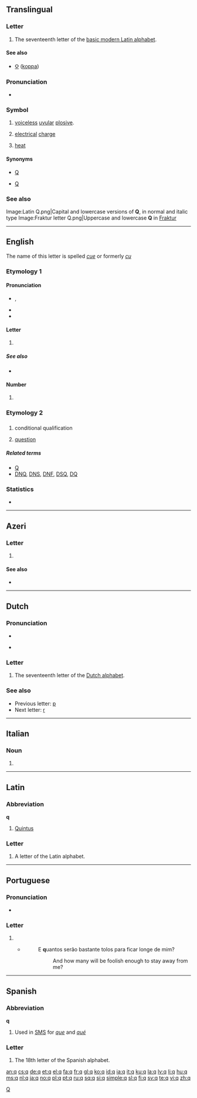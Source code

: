 {{Basic Latin character info|previous=p|next=r|image=[[Image:Letter q.svg|50px]]|name=LATIN SMALL LETTER Q|hex=71}}
{{also|գ|զ|Appendix:Variations of "q"}}
==Translingual==
{{wikipedia}}

===Letter===
{{mul-letter|upper=Q|lower=q|script=Latn}}

# The seventeenth letter of the [[Appendix:Latin script|basic modern Latin alphabet]].

====See also====
{{Latn-script}}
* [[Ϙ]] ([[koppa]])

===Pronunciation===
* {{audio|Voiceless uvular plosive.ogg|IPA}}

===Symbol===
{{wikipedia|Voiceless uvular plosive}}
{{head|mul|symbol}}

# {{context|[[w:IPA|IPA]]}} [[voiceless]] [[uvular]] [[plosive]].
# {{physics}} [[electrical]] [[charge]]
# {{physics}} [[heat]]

====Synonyms====
* {{sense|electrical charge}} [[Q]]
* {{sense|heat}} [[Q]]

===See also===
{{Letter
|page=Q
|NATO=Quebec
|Morse= –  – · –
|Character=Q
|Braille=⠟
}}
<gallery caption="Letter styles" perrow=3>
Image:Latin Q.png|Capital and lowercase versions of '''Q''', in normal and italic type
Image:Fraktur letter Q.png|Uppercase and lowercase '''Q''' in [[Fraktur]]
</gallery>

[[Category:IPA symbols|Q]]

----

==English==
The name of this letter is spelled ''[[cue]]'' or formerly ''[[cu]]'' 

===Etymology 1===

====Pronunciation====
* {{IPA|/kjuː/}}, {{SAMPA|/kju:/}}
*: {{audio|en-us-q.ogg|Audio (US)}}
*: {{audio|en-uk-q.ogg|Audio (UK)}}
* {{rhymes|uː}}
* {{homophones|cue|queue}}

====Letter====
{{en-letter|upper=Q|lower=q}}

# {{Latn-def|en|letter|17|cue}}

=====See also=====
* {{list|en|Latin script letters}}

====Number====
{{en-number|upper=Q|lower=q}}

# {{Latn-def|en|ordinal|17|cue}}

===Etymology 2===

==={{abbreviation}}===
{{en-noun}}

# {{sports}} conditional qualification
# [[question]]

=====Related terms=====
* [[Q]]
* [[DNQ]], [[DNS]], [[DNF]], [[DSQ]], [[DQ]]

===Statistics===
* {{rank|worse|safe|main|979|q|greatly|floor|example}}

----

==Azeri==

===Letter===
{{az-letter|upper=Q|lower=q}}

# {{Latn-def|az|letter|17}}

====See also====
* {{list|az|Latin script letters}}

----

==Dutch==

===Pronunciation===
* {{rhymes|y|lang=nl}}
* {{sense|letter name}} {{IPA|/ky/|lang=nl}}

===Letter===
{{head|nl|letter|lower case||upper case|Q}}

# The seventeenth letter of the [[Dutch alphabet]].

===See also===
* Previous letter: [[p#Dutch|p]]
* Next letter: [[r#Dutch|r]]

----

==Italian==

===Noun===
{{head|it|letter}} {{m|f|inv}}

# {{form of|lowercase form|Q|lang=it}}

----

==Latin==

===Abbreviation===
'''q'''

# [[Quintus]]

===Letter===
{{head|la|letter}}

# A letter of the Latin alphabet.

----

==Portuguese==

===Pronunciation===
* {{audio|Pt-br-q.ogg|Audio (BR)}}

===Letter===
{{pt-letter|upper=Q|lower=q}}

# {{Latn-def|pt|letter|17|quê}}
#* {{RQ:Harry Potter|4|pt-BR|page=514}}
#*: E '''q'''uantos serão bastante tolos para ficar longe de mim?
#*:: And how many will be foolish enough to stay away from me?

----

==Spanish==

===Abbreviation===
'''q'''

# Used in [[SMS]] for ''[[que]]'' and ''[[qué]]''

===Letter===
{{head|es|letter|lower case||upper case|Q}}

# The 18th letter of the Spanish alphabet.

[[an:q]]
[[cs:q]]
[[de:q]]
[[et:q]]
[[el:q]]
[[fa:q]]
[[fr:q]]
[[gl:q]]
[[ko:q]]
[[id:q]]
[[ia:q]]
[[it:q]]
[[ku:q]]
[[la:q]]
[[lv:q]]
[[li:q]]
[[hu:q]]
[[ms:q]]
[[nl:q]]
[[ja:q]]
[[no:q]]
[[pl:q]]
[[pt:q]]
[[ru:q]]
[[sq:q]]
[[si:q]]
[[simple:q]]
[[sl:q]]
[[fi:q]]
[[sv:q]]
[[te:q]]
[[vi:q]]
[[zh:q]]